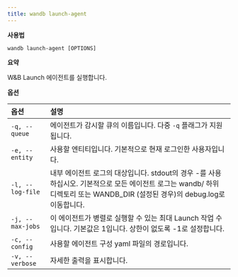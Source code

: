 ```yaml
---
title: wandb launch-agent
---
```


**사용법**

`wandb launch-agent [OPTIONS]`

**요약**

W&B Launch 에이전트를 실행합니다.

**옵션**

| **옵션** | **설명** |
| :--- | :--- |
| `-q, --queue` | 에이전트가 감시할 큐의 이름입니다. 다중 `-q` 플래그가 지원됩니다. |
| `-e, --entity` | 사용할 엔티티입니다. 기본적으로 현재 로그인한 사용자입니다. |
| `-l, --log-file` | 내부 에이전트 로그의 대상입니다. stdout의 경우 -를 사용하십시오. 기본적으로 모든 에이전트 로그는 wandb/ 하위 디렉토리 또는 WANDB_DIR (설정된 경우)의 debug.log로 이동합니다. |
| `-j, --max-jobs` | 이 에이전트가 병렬로 실행할 수 있는 최대 Launch 작업 수입니다. 기본값은 1입니다. 상한이 없도록 -1로 설정합니다. |
| `-c, --config` | 사용할 에이전트 구성 yaml 파일의 경로입니다. |
| `-v, --verbose` | 자세한 출력을 표시합니다. |

